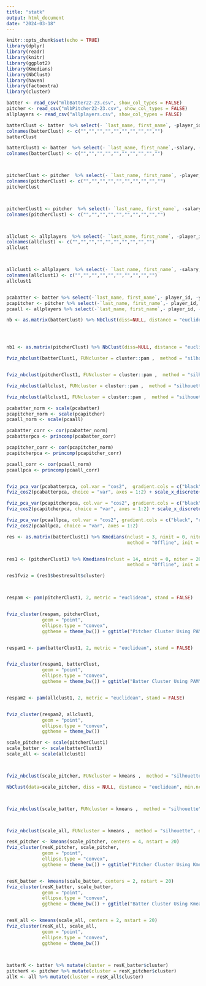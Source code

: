 ```yaml
---
title: "statk"
output: html_document
date: "2024-03-18"
---
```


```r
knitr::opts_chunk$set(echo = TRUE)
library(dplyr)
library(readr)
library(knitr)
library(ggplot2)
library(Kmedians)
library(NbClust)
library(haven)
library(factoextra)
library(cluster)
```


```r
batter <- read_csv("mlbBatter22-23.csv", show_col_types = FALSE)
pitcher <- read_csv("mlbPitcher22-23.csv", show_col_types = FALSE)
allplayers <- read_csv("allplayers.csv", show_col_types = FALSE)

batterClust <- batter  %>% select(- `last_name, first_name`, -player_id, -year) 
colnames(batterClust) <- c("","","","","","","","","","")
batterClust

batterClust1 <- batter  %>% select(- `last_name, first_name`,-salary, -player_id, -year) 
colnames(batterClust) <- c("","","","","","","","","","")



pitcherClust <- pitcher  %>% select(- `last_name, first_name`, -player_id, -year) 
colnames(pitcherClust) <- c("","","","","","","","","","")
pitcherClust



pitcherClust1 <- pitcher  %>% select(- `last_name, first_name`, -salary,  -player_id, -year) 
colnames(pitcherClust) <- c("","","","","","","","","","")



allclust <- allplayers  %>% select(- `last_name, first_name`, -player_id, -year) 
colnames(allclust) <- c("","","","","","","","","","")
allclust



allclust1 <- allplayers  %>% select(- `last_name, first_name`, -salary,  -player_id, -year) 
colnames(allclust1) <- c("","","","","","","","","","")
allclust1


pcabatter <- batter %>% select(-`last_name, first_name`,- player_id, -year, -salary)
pcapitcher <- pitcher %>% select(-`last_name, first_name`,- player_id, -year, -salary)
pcaall <- allplayers %>% select(-`last_name, first_name`,- player_id, -year, -salary)


```

```r
nb <- as.matrix(batterClust) %>% NbClust(diss=NULL, distance = "euclidean", min.nc = 2, max.nc=15, method = "centroid", index = "silhouette", alphaBeale = 0.1)




nb1 <- as.matrix(pitcherClust) %>% NbClust(diss=NULL, distance = "euclidean", min.nc = 2, max.nc=15, method = "centroid", index = "silhouette", alphaBeale = 0.1)

fviz_nbclust(batterClust1, FUNcluster = cluster::pam ,  method = "silhouette", diss = NULL, k.max=15) + ggtitle("Optimal Number of Clusters for Batters Using PAM")


fviz_nbclust(pitcherClust1, FUNcluster = cluster::pam ,  method = "silhouette", diss = NULL, k.max=15) + ggtitle("Optimal Number of Clusters for Pitchers Using PAM")

fviz_nbclust(allclust, FUNcluster = cluster::pam ,  method = "silhouette", diss = NULL, k.max=15) 

fviz_nbclust(allclust1, FUNcluster = cluster::pam ,  method = "silhouette", diss = NULL, k.max=15)
```
```r
pcabatter_norm <- scale(pcabatter)
pcapitcher_norm <- scale(pcapitcher)
pcaall_norm <- scale(pcaall)

pcabatter_corr <- cor(pcabatter_norm)
pcabatterpca <- princomp(pcabatter_corr)

pcapitcher_corr <- cor(pcapitcher_norm)
pcapitcherpca <- princomp(pcapitcher_corr)

pcaall_corr <- cor(pcaall_norm)
pcaallpca <- princomp(pcaall_corr)


fviz_pca_var(pcabatterpca, col.var = "cos2",  gradient.cols = c("black", "red", "blue"), repel = TRUE)
fviz_cos2(pcabatterpca, choice = "var", axes = 1:2) + scale_x_discrete(label = c("Single", "Batting Avg","XLSO", "XBA", "XSLG",  "Home Run", "Hit", "On Base + SLG", "OBP", "SLG%", "Exit Velocity Avg", "XOBP", "Strikeout", "Launch Angle Avg", "Walk","Double", "AB", "Triple", "Player Age")) + ggtitle("Cos2 Of Variables Assigned to Dimension 1 and 2 (Batters)")

fviz_pca_var(pcapitcherpca, col.var = "cos2", gradient.cols = c("black", "red", "blue"), repel = TRUE)
fviz_cos2(pcapitcherpca, choice = "var", axes = 1:2) + scale_x_discrete(label = c("XWOBA", "Strikeout", "WOBA", "Batting Avg", "XBA", "On Base + SLG", "P/IP", "XLSG", "OBP", "XOBP", "K %", "SLG %", "AB", "PA", "XLSO", "Single", "Hit", "P/Game", "BB %", "Double", "Barrel Batted Rate", "Exit Velocity Avg", "Launch Angle Avg", "Sweet Spot %", "Home Run", "Triple", "Player Age", "Walk")) + ggtitle("Cos2 Of Variables Assigned to Dimension 1 and 2 (Pitchers)")

fviz_pca_var(pcaallpca, col.var = "cos2", gradient.cols = c("black", "red", "blue"), repel = TRUE)
fviz_cos2(pcaallpca, choice = "var", axes = 1:2)


```




```r
res <- as.matrix(batterClust1) %>% Kmedians(nclust = 3, ninit = 0, niter = 20, 
                                            method = "Offline", init = TRUE, par = TRUE)


res1 <- (pitcherClust1) %>% Kmedians(nclust = 14, ninit = 0, niter = 20, 
                                            method = "Offline", init = TRUE, par = FALSE)

res1fviz = (res1$bestresult$cluster)



respam <- pam(pitcherClust1, 2, metric = "euclidean", stand = FALSE)


fviz_cluster(respam, pitcherClust, 
             geom = "point",
             ellipse.type = "convex", 
             ggtheme = theme_bw()) + ggtitle("Pitcher Cluster Using PAM") + xlab("Dimension 1 (37.8%)") + ylab("Dimension 2 (21%)")


respam1 <- pam(batterClust1, 2, metric = "euclidean", stand = FALSE)


fviz_cluster(respam1, batterClust, 
             geom = "point",
             ellipse.type = "convex", 
             ggtheme = theme_bw()) + ggtitle("Batter Cluster Using PAM")+ xlab("Dimension 1(39.2%)") + ylab("Dimension 2 (20.6%)")


respam2 <- pam(allclust1, 2, metric = "euclidean", stand = FALSE)


fviz_cluster(respam2, allclust1, 
             geom = "point",
             ellipse.type = "convex", 
             ggtheme = theme_bw())

```

```r
scale_pitcher <- scale(pitcherClust1)
scale_batter <- scale(batterClust1)
scale_all <- scale(allclust1)



fviz_nbclust(scale_pitcher, FUNcluster = kmeans ,  method = "silhouette", diss = NULL, k.max=15, print.summary = TRUE) + ggtitle("Optimal Number of Clusters for Pitchers Using Kmeans")

NbClust(data=scale_pitcher, diss = NULL, distance = "euclidean", min.nc=2, max.nc=15, method = "kmeans", index = "beale")



fviz_nbclust(scale_batter, FUNcluster = kmeans ,  method = "silhouette", diss = NULL, k.max=15) + ggtitle("Optimal Number of Clusters for Batters Using Kmeans")



fviz_nbclust(scale_all, FUNcluster = kmeans ,  method = "silhouette", diss = NULL, k.max=15)


```







```r






resK_pitcher <- kmeans(scale_pitcher, centers = 4, nstart = 20)
fviz_cluster(resK_pitcher, scale_pitcher, 
             geom = "point",
             ellipse.type = "convex", 
             ggtheme = theme_bw()) + ggtitle("Pitcher Cluster Using Kmeans")+ xlab("Dimension 1 (37.8%)") + ylab("Dimension 2 (21%)")


resK_batter <- kmeans(scale_batter, centers = 2, nstart = 20)
fviz_cluster(resK_batter, scale_batter, 
             geom = "point",
             ellipse.type = "convex", 
             ggtheme = theme_bw()) + ggtitle("Batter Cluster Using Kmeans")+ xlab("Dimension 1 (39.2%)") + ylab("Dimension 2 (20.6%)")


resK_all <- kmeans(scale_all, centers = 2, nstart = 20)
fviz_cluster(resK_all, scale_all, 
             geom = "point",
             ellipse.type = "convex", 
             ggtheme = theme_bw())

 


```

```r
batterK <- batter %>% mutate(cluster = resK_batter$cluster)
pitcherK <- pitcher %>% mutate(cluster = resK_pitcher$cluster)
allK <- all %>% mutate(cluster = resK_all$cluster)
```





